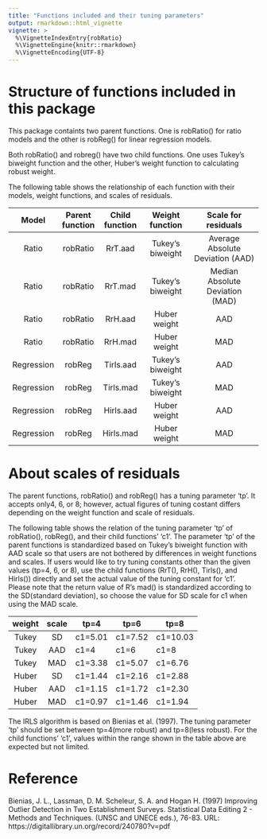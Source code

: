 ```yaml
---
title: "Functions included and their tuning parameters"
output: rmarkdown::html_vignette
vignette: >
  %\VignetteIndexEntry{robRatio}
  %\VignetteEngine{knitr::rmarkdown}
  %\VignetteEncoding{UTF-8}
---
```


# Structure of functions included in this package

This package containts two parent functions.  One is robRatio() for ratio models and the other is robReg() for linear regression models.

Both robRatio() and robreg() have two child functions.  One uses Tukey's biweight function and the other, Huber's weight function to calculating robust weight.

The following table shows the relationship of each function with their models, weight functions, and scales of residuals.

|Model|Parent function| Child function |Weight function|Scale for residuals|
|:--------:|:------:|:-------:|:--------------:|:-------------------------:|
|Ratio     |robRatio|RrT.aad  |Tukey's biweight|Average Absolute Deviation (AAD)|
|Ratio     |robRatio|RrT.mad  |Tukey's biweight|Median Absolute Deviation (MAD)|
|Ratio     |robRatio|RrH.aad  |Huber weight    |AAD|
|Ratio     |robRatio|RrH.mad  |Huber weight    |MAD|
|Regression|robReg  |Tirls.aad|Tukey's biweight|AAD|
|Regression|robReg  |Tirls.mad|Tukey's biweight|MAD|
|Regression|robReg  |Hirls.aad|Huber weight    |AAD|
|Regression|robReg  |Hirls.mad|Huber weight    |MAD|

# About scales of residuals

The parent functions, robRatio() and robReg() has a tuning parameter 'tp'. It accepts only4, 6, or 8; however, actual figures of tuning costant differs depending on the weight function and scale of residuals.

The following table shows the relation of the tuning parameter 'tp' of robRatio(), robReg(), and their child functions' 'c1'.  The parameter 'tp' of the parent functions is standardized based on Tukey's biweight function with AAD scale so that users are not bothered by differences in weight functions and scales. If users would like to try tuning constants other than the given values (tp=4, 6, or 8), use the child functions (RrT(), RrH(), Tirls(), and Hirls()) directly and set the actual value of the tuning constant for 'c1'. Please note that the return value of R's mad() is standardized according to the SD(standard deviation), so choose the value for SD scale for c1 when using the MAD scale. 

| weight | scale | tp=4    | tp=6    | tp=8     |
|:------:|:-----:|---------|---------|----------|
| Tukey  | SD    | c1=5.01 | c1=7.52 | c1=10.03 |
| Tukey  | AAD   | c1=4    | c1=6    | c1=8     |
| Tukey  | MAD   | c1=3.38 | c1=5.07 | c1=6.76  |
| Huber  | SD    | c1=1.44 | c1=2.16 | c1=2.88  |
| Huber  | AAD   | c1=1.15 | c1=1.72 | c1=2.30  |
| Huber  | MAD   | c1=0.97 | c1=1.46 | c1=1.94  |

The IRLS algorithm is based on Bienias et al. (1997). The tuning parameter 'tp' should be set between tp=4(more robust) and tp=8(less robust). For the child functions' 'c1', values within the range shown in the table above are expected but not limited.

# Reference

Bienias, J. L., Lassman, D. M. Scheleur, S. A. and Hogan H. (1997) Improving Outlier Detection in Two
Establishment Surveys. Statistical Data Editing 2 - Methods and Techniques. (UNSC and UNECE eds.), 76-83.
URL: https://digitallibrary.un.org/record/240780?v=pdf
